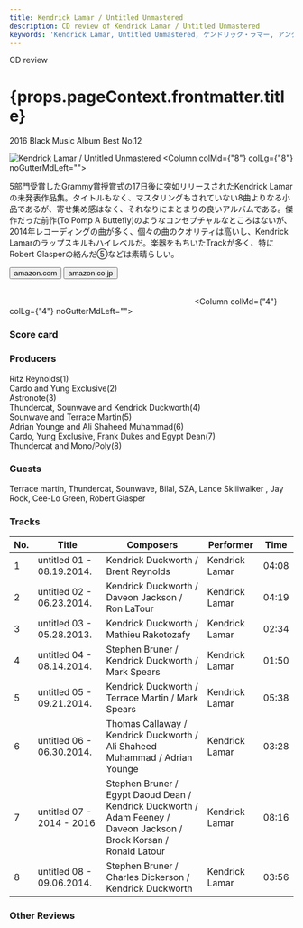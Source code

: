 ```yaml
---
title: Kendrick Lamar / Untitled Unmastered
description: CD review of Kendrick Lamar / Untitled Unmastered
keywords: 'Kendrick Lamar, Untitled Unmastered, ケンドリック・ラマー, アンタイトルド・アンマスタード'
---
```





<p className="largeP">CD review</p>
<h1 className="h1--no--margin">{props.pageContext.frontmatter.title}</h1>
<p className="largeP"><Link to="/best50/2016/">2016 Black Music Album Best No.12</Link></p>

<Row  className="image-card-group">
	<Column colMd={"4"} colLg={"4"} noGutterMdLeft="">
       <ImageCard>

![Kendrick Lamar / Untitled Unmastered](../../images/cd/kendricklamar4L.jpg) 
</ImageCard>
	</Column>
	<Column colMd={"8"} colLg={"8"} noGutterMdLeft="">
	<p>
	5部門受賞したGrammy賞授賞式の17日後に突如リリースされたKendrick Lamarの未発表作品集。タイトルもなく、マスタリングもされていない8曲よりなる小品であるが、寄せ集め感はなく、それなりにまとまりの良いアルバムである。傑作だった前作(To Pomp A Buttefly)のようなコンセプチャルなところはないが、2014年レコーディングの曲が多く、個々の曲のクオリティは高いし、Kendrick Lamarのラップスキルもハイレベルだ。楽器をもちいたTrackが多く、特にRobert Glasperの絡んだ⑤などは素晴らしい。
	</p>
	<div>
	  <Button href="https://amzn.to/3h59AwU" kind="primary" size="small" renderIcon={ArrowUpRight24}>
      amazon.com
    </Button>
    <Button href="https://amzn.to/2GtzzBG" kind="secondary" size="small" renderIcon={ArrowUpRight24}>
      amazon.co.jp
    </Button>
	</div>
	<a href="https://geo.music.apple.com/jp/album/untitled-unmastered/1440844834?mt=1&app=music&ls=1&at=11lcug" style="display:inline-block;overflow:hidden;background:url(https://linkmaker.itunes.apple.com/ja-jp/lockup.svg?releaseDate=2016-03-04&kind=album&bubble=apple_music&style=mono-black) no-repeat;width:180px;height:45px;"></a>
	<a href="https://geo.music.apple.com/jp/album/untitled-unmastered/1440844834?app=itunes&at=11lcug" style="display:inline-block;overflow:hidden;background:url(https://linkmaker.itunes.apple.com/ja-jp/badge-lrg.svg?releaseDate=2016-03-04T00:00:00Z&kind=album&bubble=itunes_music) no-repeat;width:140px;height:45px;"></a>
	</Column>
</Row>
<Row >
	<Column colMd={"4"} colLg={"4"} noGutterMdLeft="">
<div>
  <h3>Score card</h3>
	<SliderJS1 value="2" />
  <SliderJS2 value="2" />
	<SliderJS3 value="2" />
  <SliderJS4 value="8" />
</div>
</Column>
<Column colMd={"8"} colLg={"8"} noGutterMdLeft="">
<div>
<h3>Producers</h3>
<p>
Ritz Reynolds(1)
<br/>Cardo and Yung Exclusive(2)
<br/>Astronote(3)
<br/>Thundercat, Sounwave and Kendrick Duckworth(4)
<br/>Sounwave and Terrace Martin(5)
<br/>Adrian Younge and Ali Shaheed Muhammad(6)
<br/>Cardo, Yung Exclusive, Frank Dukes and Egypt Dean(7)
<br/>Thundercat and Mono/Poly(8)
</p>
<h3>Guests</h3>
<p>
Terrace martin, Thundercat, Sounwave, Bilal, SZA, Lance Skiiiwalker , Jay Rock, Cee-Lo Green, Robert Glasper
</p>
</div>
</Column>
</Row>

<h3>Tracks</h3>

| No. |	 Title                    |	 Composers                                                                                                           |	 Performer    |	 Time	|
| --- |	------------------------- | -------------------------------------------------------------------------------------------------------------------- | -------------- | ----- |
|	1	  |	untitled 01 - 08.19.2014.	| Kendrick Duckworth / Brent Reynolds                                                                                  | Kendrick Lamar	|	04:08 |
|	2	  |	untitled 02 - 06.23.2014.	| Kendrick Duckworth / Daveon Jackson / Ron LaTour                                                                     | Kendrick Lamar	|	04:19 |
|	3	  |	untitled 03 - 05.28.2013.	| Kendrick Duckworth / Mathieu Rakotozafy                                                                              | Kendrick Lamar	|	02:34 |
|	4	  |	untitled 04 - 08.14.2014.	| Stephen Bruner / Kendrick Duckworth / Mark Spears                                                                    | Kendrick Lamar	|	01:50 |
|	5	  |	untitled 05 - 09.21.2014.	| Kendrick Duckworth / Terrace Martin / Mark Spears                                                                    | Kendrick Lamar	|	05:38 |
|	6	  |	untitled 06 - 06.30.2014.	| Thomas Callaway / Kendrick Duckworth / Ali Shaheed Muhammad / Adrian Younge                                          | Kendrick Lamar	|	03:28 |
|	7	  |	untitled 07 - 2014 - 2016	| Stephen Bruner / Egypt Daoud Dean / Kendrick Duckworth / Adam Feeney / Daveon Jackson / Brock Korsan / Ronald Latour | Kendrick Lamar	|	08:16 |
|	8	  |	untitled 08 - 09.06.2014.	| Stephen Bruner / Charles Dickerson / Kendrick Duckworth                                                              | Kendrick Lamar	|	03:56 |

<h3>Other Reviews</h3>

<Row>
<Column colMd={3} colLg={3} noGutterMdLeft>
<Review1 />
</Column>
</Row>

<Row>
<Column colMd={3} colLg={3} noGutterMdLeft>
<Review2 />
</Column>
</Row>